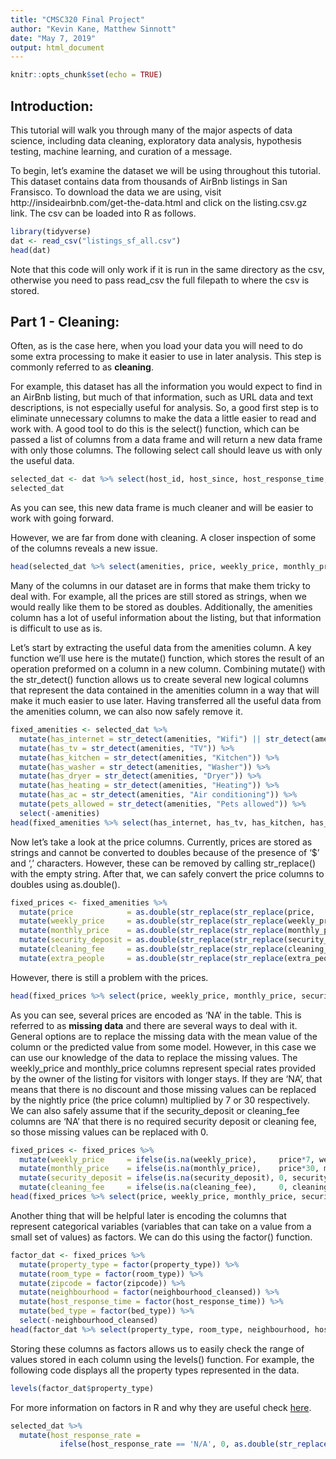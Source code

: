 ```yaml
---
title: "CMSC320 Final Project"
author: "Kevin Kane, Matthew Sinnott"
date: "May 7, 2019"
output: html_document
---
```


```r
knitr::opts_chunk$set(echo = TRUE)
```

## Introduction:
This tutorial will walk you through many of the major aspects of data science, including data cleaning, exploratory data analysis, hypothesis testing, machine learning, and curation of a message.

To begin, let's examine the dataset we will be using throughout this tutorial.  This dataset contains data from thousands of AirBnb listings in San Fransisco.  To download the data we are using, visit http://insideairbnb.com/get-the-data.html and click on the listing.csv.gz link.  The csv can be loaded into R as follows.

```r
library(tidyverse)
dat <- read_csv("listings_sf_all.csv")
head(dat)
```

Note that this code will only work if it is run in the same directory as the csv, otherwise you need to pass read_csv the full filepath to where the csv is stored.


## Part 1 - Cleaning:
Often, as is the case here, when you load your data you will need to do some extra processing to make it easier to use in later analysis. This step is commonly referred to as **cleaning**.  

For example, this dataset has all the information you would expect to find in an AirBnb listing, but much of that information, such as URL data and text descriptions, is not especially useful for analysis. So, a good first step is to eliminate unnecessary columns to make the data a little easier to read and work with. A good tool to do this is the select() function, which can be passed a list of columns from a data frame and will return a new data frame with only those columns.  The following select call should leave us with only the useful data.

```r
selected_dat <- dat %>% select(host_id, host_since, host_response_time, host_response_rate, host_is_superhost, host_listings_count, host_identity_verified, neighbourhood_cleansed, zipcode, latitude, longitude, property_type, room_type, accommodates, bathrooms, bedrooms, beds, bed_type, amenities, square_feet, price, weekly_price, monthly_price, security_deposit, cleaning_fee, guests_included, extra_people, minimum_nights, maximum_nights, availability_30, availability_60, availability_90, availability_365, number_of_reviews, number_of_reviews_ltm, review_scores_rating, reviews_per_month)
selected_dat
```

As you can see, this new data frame is much cleaner and will be easier to work with going forward.

However, we are far from done with cleaning. A closer inspection of some of the columns reveals a new issue.

```r
head(selected_dat %>% select(amenities, price, weekly_price, monthly_price))
```

Many of the columns in our dataset are in forms that make them tricky to deal with.  For example, all the prices are still stored as strings, when we would really like them to be stored as doubles.  Additionally, the amenities column has a lot of useful information about the listing, but that information is difficult to use as is.

Let's start by extracting the useful data from the amenities column.  A key function we'll use here is the mutate() function, which stores the result of an operation preformed on a column in a new column.  Combining mutate() with the str_detect() function allows us to create several new logical columns that represent the data contained in the amenities column in a way that will make it much easier to use later. Having transferred all the useful data from the amenities column, we can also now safely remove it.

```r
fixed_amenities <- selected_dat %>% 
  mutate(has_internet = str_detect(amenities, "Wifi") || str_detect(amenities, "Internet")) %>%
  mutate(has_tv = str_detect(amenities, "TV")) %>%
  mutate(has_kitchen = str_detect(amenities, "Kitchen")) %>%
  mutate(has_washer = str_detect(amenities, "Washer")) %>%
  mutate(has_dryer = str_detect(amenities, "Dryer")) %>%
  mutate(has_heating = str_detect(amenities, "Heating")) %>%
  mutate(has_ac = str_detect(amenities, "Air conditioning")) %>% 
  mutate(pets_allowed = str_detect(amenities, "Pets allowed")) %>%
  select(-amenities)
head(fixed_amenities %>% select(has_internet, has_tv, has_kitchen, has_washer, has_dryer, has_heating, has_ac, pets_allowed))
```

Now let's take a look at the price columns.  Currently, prices are stored as strings and cannot be converted to doubles because of the presence of '$' and ',' characters.  However, these can be removed by calling str_replace() with the empty string.  After that, we can safely convert the price columns to doubles using as.double().

```r
fixed_prices <- fixed_amenities %>% 
  mutate(price            = as.double(str_replace(str_replace(price,            ',', ''), '\\$', ''))) %>%
  mutate(weekly_price     = as.double(str_replace(str_replace(weekly_price,     ',', ''), '\\$', ''))) %>%
  mutate(monthly_price    = as.double(str_replace(str_replace(monthly_price,    ',', ''), '\\$', ''))) %>%
  mutate(security_deposit = as.double(str_replace(str_replace(security_deposit, ',', ''), '\\$', ''))) %>%
  mutate(cleaning_fee     = as.double(str_replace(str_replace(cleaning_fee,     ',', ''), '\\$', ''))) %>%
  mutate(extra_people     = as.double(str_replace(str_replace(extra_people,     ',', ''), '\\$', '')))
```

However, there is still a problem with the prices. 

```r
head(fixed_prices %>% select(price, weekly_price, monthly_price, security_deposit, cleaning_fee, extra_people))
```

As you can see, several prices are encoded as 'NA' in the table.  This is referred to as **missing data** and there are several ways to deal with it.  General options are to replace the missing data with the mean value of the column or the predicted value from some model.  However, in this case we can use our knowledge of the data to replace the missing values.  The weekly_price and monthly_price columns represent special rates provided by the owner of the listing for visitors with longer stays.  If they are 'NA', that means that there is no discount and those missing values can be replaced by the nightly price (the price column) multiplied by 7 or 30 respectively.  We can also safely assume that if the security_deposit or cleaning_fee columns are 'NA' that there is no required security deposit or cleaning fee, so those missing values can be replaced with 0.

```r
fixed_prices <- fixed_prices %>%
  mutate(weekly_price     = ifelse(is.na(weekly_price),     price*7, weekly_price)) %>%
  mutate(monthly_price    = ifelse(is.na(monthly_price),    price*30, monthly_price)) %>%
  mutate(security_deposit = ifelse(is.na(security_deposit), 0, security_deposit)) %>%
  mutate(cleaning_fee     = ifelse(is.na(cleaning_fee),     0, cleaning_fee))
head(fixed_prices %>% select(price, weekly_price, monthly_price, security_deposit, cleaning_fee, extra_people))
```

Another thing that will be helpful later is encoding the columns that represent categorical variables (variables that can take on a value from a small set of values) as factors. We can do this using the factor() function.

```r
factor_dat <- fixed_prices %>% 
  mutate(property_type = factor(property_type)) %>%
  mutate(room_type = factor(room_type)) %>%
  mutate(zipcode = factor(zipcode)) %>%
  mutate(neighbourhood = factor(neighbourhood_cleansed)) %>%
  mutate(host_response_time = factor(host_response_time)) %>%
  mutate(bed_type = factor(bed_type)) %>%
  select(-neighbourhood_cleansed)
head(factor_dat %>% select(property_type, room_type, neighbourhood, host_response_time, bed_type))
```

Storing these columns as factors allows us to easily check the range of values stored in each column using the levels() function. For example, the following code displays all the property types represented in the data.

```r
levels(factor_dat$property_type)
```

For more information on factors in R and why they are useful check [here](https://www.stat.berkeley.edu/~s133/factors.html).


```r
selected_dat %>%
  mutate(host_response_rate = 
           ifelse(host_response_rate == 'N/A', 0, as.double(str_replace(host_response_rate, '%', ''))/100.0))
```


